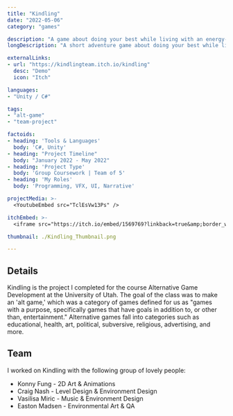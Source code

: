 ```yaml
---
title: "Kindling"
date: "2022-05-06"
category: "games"

description: "A game about doing your best while living with an energy-limiting chronic illness."
longDescription: "A short adventure game about doing your best while living with an energy-limiting chronic illness, 			made with C# in Unity."

externalLinks:
- url: "https://kindlingteam.itch.io/kindling"
  desc: "Demo"
  icon: "Itch"

languages:
- "Unity / C#"

tags:
- "alt-game"
- "team-project"

factoids: 
- heading: 'Tools & Languages'
  body: 'C#, Unity'
- heading: "Project Timeline"
  body: "January 2022 - May 2022"
- heading: 'Project Type'
  body: 'Group Coursework | Team of 5'
- heading: 'My Roles'
  body: 'Programming, VFX, UI, Narrative'

projectMedia: >-
  <YoutubeEmbed src="TclEsVw13Ps" />

itchEmbed: >-
  <iframe src="https://itch.io/embed/1569769?linkback=true&amp;border_width=3&amp;bg_color=222221&amp;fg_color=eeeeee&amp;link_color=fa5c5c&amp;border_color=363636" width="556" height="171" frameborder="0"><a href="https://kindlingteam.itch.io/kindling">Kindling by Kindling Team, Marissa Angell</a></iframe>

thumbnail: ./Kindling_Thumbnail.png

---
```


<ProseWrapper>

## Details

Kindling is the project I completed for the course Alternative Game Development at the University of Utah. The goal of the class was to make an 'alt game,' which was a category of games defined for us as "games with a purpose, specifically games that have goals in addition to, or other than, entertainment." Alternative games fall into categories such as educational, health, art, political, subversive, religious, advertising, and more. 

## Team

I worked on Kindling with the following group of lovely people:

* Konny Fung - 2D Art & Animations
* Craig Nash - Level Design & Environment Design
* Vasilisa Miric - Music & Environment Design
* Easton Madsen - Environmental Art & QA


</ProseWrapper>


